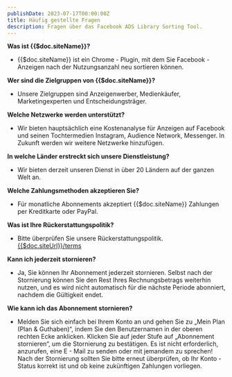 ```yaml
---
publishDate: 2023-07-17T00:00:00Z
title: Häufig gestellte Fragen
description: Fragen über das Facebook ADS Library Sorting Tool.
---
```


<div class="px-4 lg:px-40">

**Was ist {{$doc.siteName}}?**
- {{$doc.siteName}} ist ein Chrome - Plugin, mit dem Sie Facebook - Anzeigen nach der Nutzungsanzahl neu sortieren können.

**Wer sind die Zielgruppen von {{$doc.siteName}}?**
- Unsere Zielgruppen sind Anzeigenwerber, Medienkäufer, Marketingexperten und Entscheidungsträger.

**Welche Netzwerke werden unterstützt?**
- Wir bieten hauptsächlich eine Kostenanalyse für Anzeigen auf Facebook und seinen Tochtermedien Instagram, Audience Network, Messenger. In Zukunft werden wir weitere Netzwerke hinzufügen.

**In welche Länder erstreckt sich unsere Dienstleistung?**
- Wir bieten derzeit unseren Dienst in über 20 Ländern auf der ganzen Welt an.

**Welche Zahlungsmethoden akzeptieren Sie?**
- Für monatliche Abonnements akzeptiert {{$doc.siteName}} Zahlungen per Kreditkarte oder PayPal.

**Was ist Ihre Rückerstattungspolitik?**
- Bitte überprüfen Sie unsere Rückerstattungspolitik. <a href='/terms'>{{$doc.siteUrl}}/terms</a>

**Kann ich jederzeit stornieren?**
- Ja, Sie können Ihr Abonnement jederzeit stornieren. Selbst nach der Stornierung können Sie den Rest Ihres Rechnungsbetrags weiterhin nutzen, und es wird nicht automatisch für die nächste Periode abonniert, nachdem die Gültigkeit endet.

**Wie kann ich das Abonnement stornieren?**
- Melden Sie sich einfach bei Ihrem Konto an und gehen Sie zu „Mein Plan (Plan & Guthaben)“, indem Sie den Benutzernamen in der oberen rechten Ecke anklicken. Klicken Sie auf jeder Stufe auf „Abonnement stornieren“, um die Stornierung zu bestätigen. Es ist nicht erforderlich, anzurufen, eine E - Mail zu senden oder mit jemandem zu sprechen!
Nach der Stornierung sollten Sie bitte erneut überprüfen, ob Ihr Konto - Status korrekt ist und ob keine zukünftigen Zahlungen vorliegen.
</div>